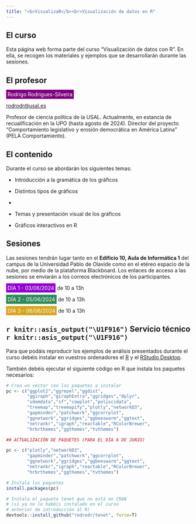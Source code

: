 ```yaml
---
title: "<b>VisualizaR</b><br>Visualización de datos en R"
---
```




## El curso



Esta página web forma parte del curso "Visualización de datos con R". En ella, se recogen los materiales y ejemplos que se desarrollarán durante las sesiones.


## El profesor


<span style="background-color:purple;color:white;padding:4px;">Rodrigo Rodrigues-Silveira </span> 

[rodrodr@usal.es](mailto:rodrodr@usal.es)

Profesor de ciencia política de la USAL. Actualmente, en estancia de recualificación en la UPO (hasta agosto de 2024). Director del proyecto "Comportamiento legislativo y erosión democrática en América Latina" (PELA Comportamiento).

## El contenido

Durante el curso se abordarán los siguientes temas:

- Introducción a la <span style="background: url(https://s2.svgbox.net/pen-brushes.svg?ic=brush-1&color=orange);">gramática de los gráficos</span>

- Distintos <span style="background: url(https://s2.svgbox.net/pen-brushes.svg?ic=brush-2&color=pink);">tipos de gráficos</span> 

- <span style="background: url(https://s2.svgbox.net/pen-brushes.svg?ic=brush-3&color=purple);color:white"><b>Gráficos y tipos de datos</b></span>

- Temas y <span style="background: url(https://s2.svgbox.net/pen-brushes.svg?ic=brush-5&color=gold);">presentación visual</span> de los gráficos 

- <span style="background: url(https://s2.svgbox.net/pen-brushes.svg?ic=brush-4&color=skyblue);">Gráficos interactivos</span> en R



## Sesiones

Las sesiones tendrán lugar tanto en el **Edificio 10, Aula de Informática 1** del campus de la Universidad Pablo de Olavide como en el etéreo espacio de la nube, por medio de la plataforma Blackboard. Los enlaces de acceso a las sesiones se enviarán a los correos electrónicos de los participantes.


<span style="background-color:darkviolet;color:white;padding:4px;">DÍA 1 - 03/06/2024</span> de 10 a 13h


<span style="background-color:seagreen;color:white;padding:4px; ">DÍA 2 - 05/06/2024</span> de 10 a 13h

<span style="background-color:goldenrod;color:white;padding:4px; ">DÍA 3 - 06/06/2024</span> de 10 a 13h


## `r knitr::asis_output("\U1F916")` Servicio técnico `r knitr::asis_output("\U1F916")`	

Para que podáis reproducir los ejemplos de análisis presentados durante el curso debéis instalar en vuestros ordenadores el [R](https://cran.r-project.org/) y el [RStudio Desktop](https://posit.co/downloads/).

También debéis ejecutar el siguiente código en R que instala los paquetes necesarios:

```r

# Crea un vector con los paquetes a instalar
pc <- c("ggplot2","ggrepel","ggdist",
        "ggiraph","giraphExtra","ggridges","dplyr",
        "vdemdata","sf","cowplot","poliscidata",
        "treemap","treemapify","plotly","networkD3",
        "gapminder","patchwork","ggcorrplot", 
        "ggnetwork","ggridges","ggbeeswarm","ggtext",
        "netrankr","igraph","reactable","RColorBrewer",
        "hrbrthemes","ggthemes","tvthemes")

## ACTUALIZACIÓN DE PAQUETES (PARA EL DÍA 6 DE JUNIO)

pc <- c("plotly","networkD3",
        "gapminder","patchwork","ggcorrplot", 
        "ggnetwork","ggridges","ggbeeswarm","ggtext",
        "netrankr","igraph","reactable","RColorBrewer",
        "hrbrthemes","ggthemes","tvthemes")

# Instala los paquetes
install.packages(pc)

# Instala el paquete tenet que no está en CRAN
# (si ya no lo habéis instalado en el curso 
# anterior de introducción al R)
devtools::install_github("rodrodr/tenet", force=T)

```

